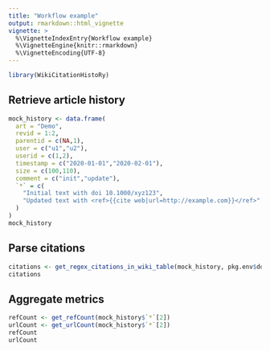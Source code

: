 ```yaml
---
title: "Workflow example"
output: rmarkdown::html_vignette
vignette: >
  %\VignetteIndexEntry{Workflow example}
  %\VignetteEngine{knitr::rmarkdown}
  %\VignetteEncoding{UTF-8}
---
```


```r
library(WikiCitationHistoRy)
```

## Retrieve article history

```r
mock_history <- data.frame(
  art = "Demo",
  revid = 1:2,
  parentid = c(NA,1),
  user = c("u1","u2"),
  userid = c(1,2),
  timestamp = c("2020-01-01","2020-02-01"),
  size = c(100,110),
  comment = c("init","update"),
  `*` = c(
    "Initial text with doi 10.1000/xyz123",
    "Updated text with <ref>{{cite web|url=http://example.com}}</ref>"
  )
)
mock_history
```

## Parse citations

```r
citations <- get_regex_citations_in_wiki_table(mock_history, pkg.env$doi_regexp)
citations
```

## Aggregate metrics

```r
refCount <- get_refCount(mock_history$`*`[2])
urlCount <- get_urlCount(mock_history$`*`[2])
refCount
urlCount
```
